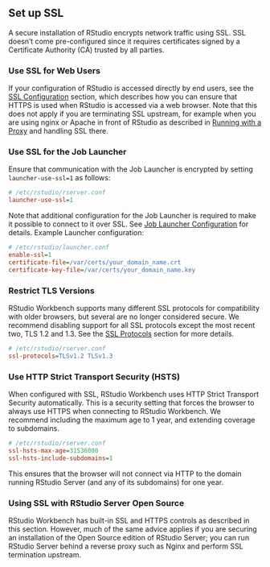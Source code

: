 ## Set up SSL {.pro-header}

A secure installation of RStudio encrypts network traffic using SSL. SSL doesn't come pre-configured since it requires certificates signed by a Certificate Authority (CA) trusted by all parties. 

### Use SSL for Web Users

If your configuration of RStudio is accessed directly by end users, see the [SSL Configuration](../access_and_security/secure_sockets.qmd#ssl-configuration) section, which describes how you can ensure that HTTPS is used when RStudio is accessed via a web browser. Note that this does not apply if you are terminating SSL upstream, for example when you are using nginx or Apache in front of RStudio as described in [Running with a Proxy](../access_and_security/running_with_a_proxy.qmd) and handling SSL there.

### Use SSL for the Job Launcher

Ensure that communication with the Job Launcher is encrypted by setting `launcher-use-ssl=1` as follows:

```ini
# /etc/rstudio/rserver.conf
launcher-use-ssl=1
```

Note that additional configuration for the Job Launcher is required to make it possible to connect to it over SSL. See [Job Launcher Configuration](../job_launcher/configuration.qmd#job-launcher-configuration) for details. Example Launcher configuration:

```ini
# /etc/rstudio/launcher.conf
enable-ssl=1
certificate-file=/var/certs/your_domain_name.crt
certificate-key-file=/var/certs/your_domain_name.key  
```

### Restrict TLS Versions

RStudio Workbench supports many different SSL protocols for compatibility with older browsers, but several are no longer considered secure. We recommend disabling support for all SSL protocols except the most recent two, TLS 1.2 and 1.3. See the [SSL Protocols](../access_and_security/secure_sockets.qmd#ssl-protocols) section for more details.

```ini
# /etc/rstudio/rserver.conf
ssl-protocols=TLSv1.2 TLSv1.3
```

### Use HTTP Strict Transport Security (HSTS)

When configured with SSL, RStudio Workbench uses HTTP Strict Transport Security automatically. This is a security setting that forces the browser to always use HTTPS when connecting to RStudio Workbench. We recommend including the maximum age to 1 year, and extending coverage to subdomains. 

```ini
# /etc/rstudio/rserver.conf
ssl-hsts-max-age=31536000
ssl-hsts-include-subdomains=1
```

This ensures that the browser will not connect via HTTP to the domain running RStudio Server (and any of its subdomains) for one year.

### Using SSL with RStudio Server Open Source

RStudio Workbench has built-in SSL and HTTPS controls as described in this section. However, much of the same advice applies if you are securing an installation of the Open Source edition of RStudio Server; you can run RStudio Server behind a reverse proxy such as Nginx and perform SSL termination upstream.

